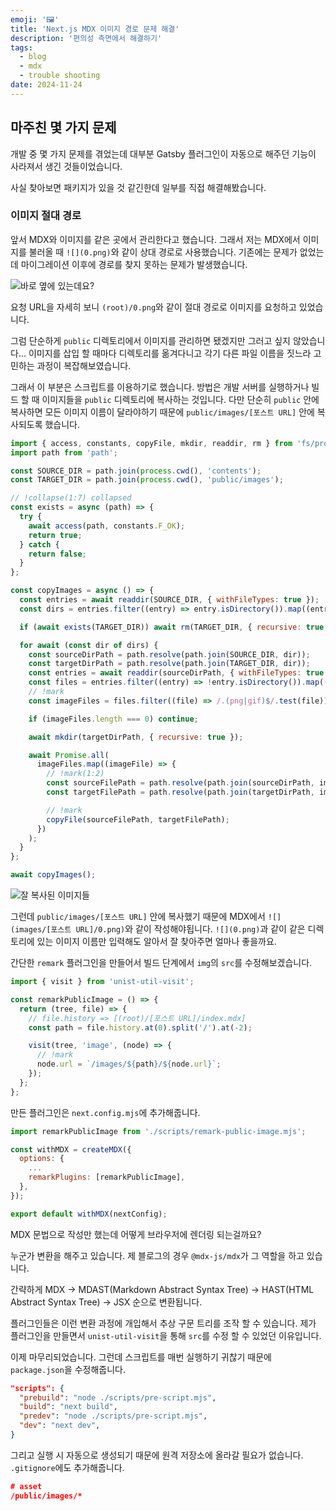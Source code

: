 ```yaml
---
emoji: '🖼️'
title: 'Next.js MDX 이미지 경로 문제 해결'
description: '편의성 측면에서 해결하기'
tags:
  - blog
  - mdx
  - trouble shooting
date: 2024-11-24
---
```


## 마주친 몇 가지 문제

개발 중 몇 가지 문제를 겪었는데 대부분 Gatsby 플러그인이 자동으로 해주던 기능이 사라져서 생긴 것들이었습니다.

사실 찾아보면 패키지가 있을 것 같긴한데 일부를 직접 해결해봤습니다.

### 이미지 절대 경로

앞서 MDX와 이미지를 같은 곳에서 관리한다고 했습니다. 그래서 저는 MDX에서 이미지를 불러올 때 `![](0.png)`와 같이 상대 경로로 사용했습니다. 기존에는 문제가 없었는데 마이그레이션 이후에 경로를 찾지 못하는 문제가 발생했습니다.

![](0.png '바로 옆에 있는데요?')

요청 URL을 자세히 보니 `(root)/0.png`와 같이 절대 경로로 이미지를 요청하고 있었습니다.

그럼 단순하게 `public` 디렉토리에서 이미지를 관리하면 됐겠지만 그러고 싶지 않았습니다... 이미지를 삽입 할 때마다 디렉토리를 옮겨다니고 각기 다른 파일 이름을 짓느라 고민하는 과정이 복잡해보였습니다.

그래서 이 부분은 스크립트를 이용하기로 했습니다. 방법은 개발 서버를 실행하거나 빌드 할 때 이미지들을 `public` 디렉토리에 복사하는 것입니다. 다만 단순히 `public` 안에 복사하면 모든 이미지 이름이 달라야하기 때문에 `public/images/[포스트 URL]` 안에 복사되도록 했습니다.

```js pre-script.js
import { access, constants, copyFile, mkdir, readdir, rm } from 'fs/promises';
import path from 'path';

const SOURCE_DIR = path.join(process.cwd(), 'contents');
const TARGET_DIR = path.join(process.cwd(), 'public/images');

// !collapse(1:7) collapsed
const exists = async (path) => {
  try {
    await access(path, constants.F_OK);
    return true;
  } catch {
    return false;
  }
};

const copyImages = async () => {
  const entries = await readdir(SOURCE_DIR, { withFileTypes: true });
  const dirs = entries.filter((entry) => entry.isDirectory()).map((entry) => entry.name);

  if (await exists(TARGET_DIR)) await rm(TARGET_DIR, { recursive: true });

  for await (const dir of dirs) {
    const sourceDirPath = path.resolve(path.join(SOURCE_DIR, dir));
    const targetDirPath = path.resolve(path.join(TARGET_DIR, dir));
    const entries = await readdir(sourceDirPath, { withFileTypes: true });
    const files = entries.filter((entry) => !entry.isDirectory()).map((entry) => entry.name);
    // !mark
    const imageFiles = files.filter((file) => /.(png|gif)$/.test(file));

    if (imageFiles.length === 0) continue;

    await mkdir(targetDirPath, { recursive: true });

    await Promise.all(
      imageFiles.map((imageFile) => {
        // !mark(1:2)
        const sourceFilePath = path.resolve(path.join(sourceDirPath, imageFile));
        const targetFilePath = path.resolve(path.join(targetDirPath, imageFile));

        // !mark
        copyFile(sourceFilePath, targetFilePath);
      })
    );
  }
};

await copyImages();
```

![](1.png '잘 복사된 이미지들')

그런데 `public/images/[포스트 URL]` 안에 복사했기 때문에 MDX에서 `![](images/[포스트 URL]/0.png)`와 같이 작성해야됩니다. `![](0.png)`과 같이 같은 디렉토리에 있는 이미지 이름만 입력해도 알아서 잘 찾아주면 얼마나 좋을까요.

간단한 `remark` 플러그인을 만들어서 빌드 단계에서 `img`의 `src`를 수정해보겠습니다.

```js remark-public-image.js
import { visit } from 'unist-util-visit';

const remarkPublicImage = () => {
  return (tree, file) => {
    // file.history => [(root)/[포스트 URL]/index.mdx]
    const path = file.history.at(0).split('/').at(-2);

    visit(tree, 'image', (node) => {
      // !mark
      node.url = `/images/${path}/${node.url}`;
    });
  };
};
```

만든 플러그인은 `next.config.mjs`에 추가해줍니다.

```js
import remarkPublicImage from './scripts/remark-public-image.mjs';

const withMDX = createMDX({
  options: {
    ...
    remarkPlugins: [remarkPublicImage],
  },
});

export default withMDX(nextConfig);
```

<Callout>

MDX 문법으로 작성만 했는데 어떻게 브라우저에 렌더링 되는걸까요?

누군가 변환을 해주고 있습니다. 제 블로그의 경우 `@mdx-js/mdx`가 그 역할을 하고 있습니다.

간략하게 MDX -> MDAST(Markdown Abstract Syntax Tree) -> HAST(HTML Abstract Syntax Tree) -> JSX 순으로 변환됩니다.

플러그인들은 이런 변환 과정에 개입해서 추상 구문 트리를 조작 할 수 있습니다. 제가 플러그인을 만들면서 `unist-util-visit`을 통해 `src`를 수정 할 수 있었던 이유입니다.

</Callout>

이제 마무리되었습니다. 그런데 스크립트를 매번 실행하기 귀찮기 때문에 `package.json`을 수정해줍니다.

```json package.json
"scripts": {
  "prebuild": "node ./scripts/pre-script.mjs",
  "build": "next build",
  "predev": "node ./scripts/pre-script.mjs",
  "dev": "next dev",
}
```

그리고 실행 시 자동으로 생성되기 때문에 원격 저장소에 올라갈 필요가 없습니다. `.gitignore`에도 추가해줍니다.

```json .gitignore
# asset
/public/images/*
```
